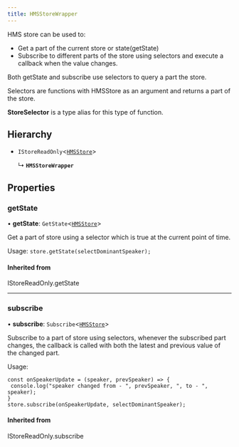 ```yaml
---
title: HMSStoreWrapper
---
```


HMS store can be used to:

- Get a part of the current store or state(getState)
- Subscribe to different parts of the store using selectors and execute a callback when the value changes.

Both getState and subscribe use selectors to query a part the store.

Selectors are functions with HMSStore as an argument and returns a part of the store.

**StoreSelector** is a type alias for this type of function.

## Hierarchy

- `IStoreReadOnly`<[`HMSStore`](/api-reference/javascript/v2/interfaces/HMSStore)\>

  ↳ **`HMSStoreWrapper`**

## Properties

### getState

• **getState**: `GetState`<[`HMSStore`](/api-reference/javascript/v2/interfaces/HMSStore)\>

Get a part of store using a selector which is true at the current point of time.

Usage: `store.getState(selectDominantSpeaker);`

#### Inherited from

IStoreReadOnly.getState

---

### subscribe

• **subscribe**: `Subscribe`<[`HMSStore`](/api-reference/javascript/v2/interfaces/HMSStore)\>

Subscribe to a part of store using selectors, whenever the subscribed part changes, the callback
is called with both the latest and previous value of the changed part.

Usage:

```
const onSpeakerUpdate = (speaker, prevSpeaker) => {
 console.log("speaker changed from - ", prevSpeaker, ", to - ", speaker);
}
store.subscribe(onSpeakerUpdate, selectDominantSpeaker);
```

#### Inherited from

IStoreReadOnly.subscribe
